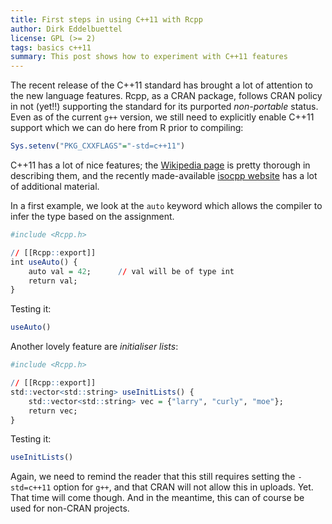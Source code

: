 ```yaml
---
title: First steps in using C++11 with Rcpp
author: Dirk Eddelbuettel
license: GPL (>= 2)
tags: basics c++11
summary: This post shows how to experiment with C++11 features
---                                                                                                                                                          
```

The recent release of the C++11 standard has brought a lot of
attention to the new language features.  Rcpp, as a CRAN package,
follows CRAN policy in not (yet!!) supporting the standard for its
purported _non-portable_ status. Even as of the current `g++` version, we
still need to explicitly enable C++11 support which we can do here from R
prior to compiling:

```r
Sys.setenv("PKG_CXXFLAGS"="-std=c++11")
```

C++11 has a lot of nice features; the [Wikipedia
page](http://en.wikipedia.org/wiki/C%2B%2B11) is pretty thorough in
describing them, and the recently made-available [isocpp
website](http://isocpp.org/) has a lot of additional material.

In a first example, we look at the `auto` keyword which allows the compiler
to infer the type based on the assignment.

```r

#include <Rcpp.h>

// [[Rcpp::export]]
int useAuto() {
    auto val = 42;		// val will be of type int
    return val;
}
```

Testing it:

```r
useAuto()
```

Another lovely feature are _initialiser lists_:

```r

#include <Rcpp.h>

// [[Rcpp::export]]
std::vector<std::string> useInitLists() {
    std::vector<std::string> vec = {"larry", "curly", "moe"};
    return vec;
}
```

Testing it:

```r
useInitLists()
```

Again, we need to remind the reader that this still requires setting the
`-std=c++11` option for `g++`, and that CRAN will not allow this in uploads.
Yet.  That time will come though.  And in the meantime, this can of course be
used for non-CRAN projects.  

